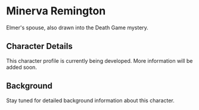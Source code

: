 # Minerva Remington

Elmer's spouse, also drawn into the Death Game mystery.

## Character Details

This character profile is currently being developed. More information will be added soon.

## Background

Stay tuned for detailed background information about this character.
